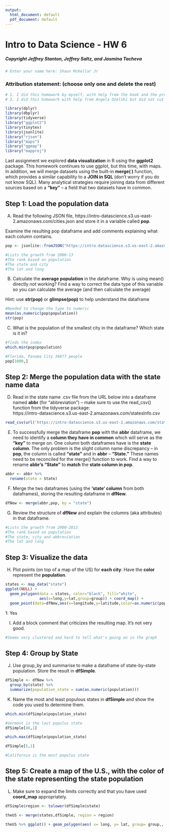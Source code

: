 ```yaml
---
output:
  html_document: default
  pdf_document: default
---
```

# Intro to Data Science - HW 6
##### Copyright Jeffrey Stanton, Jeffrey Saltz, and Jasmina Tacheva


```r
# Enter your name here: Shaun McKellar Jr
```


### Attribution statement: (choose only one and delete the rest)


```r
# 1. I did this homework by myself, with help from the book and the professor.
# 3. I did this homework with help from Angela Ozelski but did not cut and paste any code.
```

```r
library(dplyr)
library(dbplyr)
library(tidyverse)
library("ggplot2")
library(tinytex)
library(jsonlite)
library("rjson")
library("maps")
library("ggmap")
library("mapproj")
```

Last assignment we explored **data visualization** in R using the **ggplot2** package. This homework continues to use ggplot, but this time, with maps.  In addition, we will merge datasets using the built-in **merge( )** function, which provides a similar capability to a **JOIN in SQL** (don't worry if you do not know SQL). Many analytical strategies require joining data from different sources based on a **“key”** – a field that two datasets have in common. 

## Step 1: Load the population data

A.	Read the following JSON file, https://intro-datascience.s3.us-east-2.amazonaws.com/cities.json and store it in a variable called **pop**.

Examine the resulting pop dataframe and add comments explaining what each column contains.



```r
pop <- jsonlite::fromJSON("https://intro-datascience.s3.us-east-2.amazonaws.com/cities.json")
```

```r
#Lists the growth from 2000-13
#The rank based on population
#The state and city
#The lat and long
```

B.	Calculate the **average population** in the dataframe. Why is using mean() directly not working? Find a way to correct the data type of this variable so you can calculate the average (and then calculate the average)

Hint: use **str(pop)** or **glimpse(pop)** to help understand the dataframe


```r
#Needed to change the type to numeric
mean(as.numeric(pop$population))
str(pop)
```

C.	What is the population of the smallest city in the dataframe? Which state is it in?


```r
#finds the index
which.min(pop$population)
```
```r
#Florida, Panama City 36877 people
pop[1000,]
```

## Step 2: Merge the population data with the state name data

D)	Read in the state name .csv file from the URL below into a dataframe named **abbr** (for "abbreviation") – make sure to use the read_csv() function from the tidyverse package: <br>
https://intro-datascience.s3.us-east-2.amazonaws.com/statesInfo.csv



```r
read_csv(url('https://intro-datascience.s3.us-east-2.amazonaws.com/statesInfo.csv')) -> abbr
```

E)	To successfully merge the dataframe **pop** with the **abbr** dataframe, we need to identify a **column they have in common** which will serve as the **“key”** to merge on. One column both dataframes have is the **state column**. The only problem is the slight column name discrepancy – in **pop**, the column is called **“state”** and in **abbr** – **“State.”** These names need to be reconciled for the merge() function to work. Find a way to rename **abbr’s “State”** to **match** the **state column in pop**.    


```r
abbr <- abbr %>%
  rename(state = State)
```

F)	Merge the two dataframes (using the **‘state’ column** from both dataframes), storing the resulting dataframe in **dfNew**.


```r
dfNew <- merge(abbr,pop, by = "state")
```

G)	Review the structure of **dfNew** and explain the columns (aka attributes) in that dataframe.


```r
#Lists the growth from 2000-2013
#The rank based on population
#The state, city and abbreviation
#The lat and long
```

## Step 3: Visualize the data

H)	Plot points (on top of a map of the US) for **each city**. Have the **color** represent the **population**.


```r
states <- map_data("state")
ggplot(NULL) +
  geom_polygon(data = states, color="black", fill="white",
               aes(x=long,y=lat,group=group)) + coord_map() +
  geom_point(data=dfNew,aes(x=longitude,y=latitude,color=as.numeric(population)))
```
1: Yes

I)	Add a block comment that criticizes the resulting map. It’s not very good.


```r
#Seems very clustered and hard to tell what's going on in the graph
```

## Step 4: Group by State


J)	Use group_by and summarise to make a dataframe of state-by-state population. Store the result in **dfSimple**.


```r
dfSimple <- dfNew %>% 
  group_by(state) %>% 
  summarize(population_state = sum(as.numeric(population)))
```

K)	Name the most and least populous states in **dfSimple** and show the code you used to determine them.


```r
which.min(dfSimple$population_state)
```
```r
#Vermont is the last populus state
dfSimple[46,1]
```
```r
which.max(dfSimple$population_state)
```
```r
dfSimple[5,1]
```
```r
#California is the most populus state
```

## Step 5: Create a map of the U.S.,  with the color of the state representing the state population

L) Make sure to expand the limits correctly and that you have used **coord_map** appropriately.



```r
dfSimple$region <- tolower(dfSimple$state) 

theUS <- merge(states,dfSimple, region = region) 

theUS %>% ggplot() + geom_polygon(aes( x= long, y= lat, group= group,, fill = theUS$population)) + coord_map()
```

